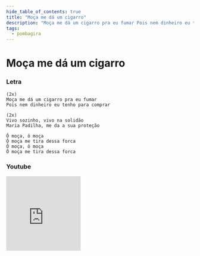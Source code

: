 ```yaml
---
hide_table_of_contents: true
title: "Moça me dá um cigarro"
description: "Moça me dá um cigarro pra eu fumar Pois nem dinheiro eu tenho para comprar Vivo sozinho, vivo na solidão Maria Padilha, me da a sua proteção Ô moça, ô moça Ô moça me tira dessa forca Ô moça, ô moça Ô moça me tira dessa forca"
tags:
  - pombagira
---
```


# Moça me dá um cigarro

### Letra

```text
(2x)
Moça me dá um cigarro pra eu fumar
Pois nem dinheiro eu tenho para comprar

(2x)
Vivo sozinho, vivo na solidão
Maria Padilha, me da a sua proteção

Ô moça, ô moça
Ô moça me tira dessa forca
Ô moça, ô moça
Ô moça me tira dessa forca
```

### Youtube

<iframe
  width="200"
  height="200"
  src="https://www.youtube.com/embed/ohH9Jev_4rI"
  title="YouTube video player"
  frameborder="0"
  allow="accelerometer; autoplay; clipboard-write; encrypted-media; gyroscope; picture-in-picture; web-share"
  referrerpolicy="strict-origin-when-cross-origin"
  allowfullscreen
></iframe>
